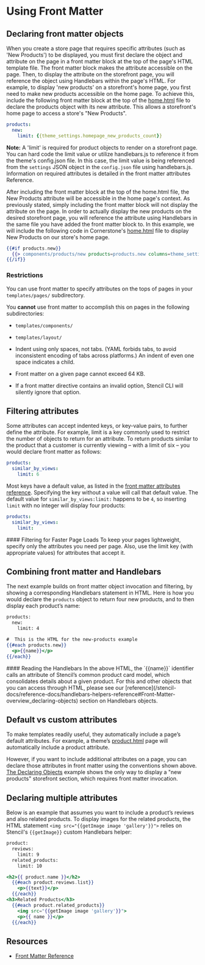 
# Using Front Matter



## Declaring front matter objects

When you create a store page that requires specific attributes (such as 'New Products') to be displayed, you must first declare the object and attribute on the page in a front matter block at the top of the page's HTML template file. The front matter block makes the attribute accessible on the page. Then, to display the attribute on the storefront page, you will reference the object using Handlebars within the page's HTML.
For example, to display 'new products' on a storefront's home page, you first need to make new products accessible on the home page. To achieve this, include the following front matter block at the top of the [home.html](https://github.com/bigcommerce/cornerstone/blob/master/templates/pages/home.html) file to declare the products object with its new attribute. This allows a storefront's home page to access a store's "New Products".

```yml filename="Example: Declaring front matter objects" showLineNumbers
products:
  new:
    limit: {{theme_settings.homepage_new_products_count}}
```

**Note:** A 'limit' is required for product objects to render on a storefront page. You can hard code the limit value or utilize handlebars.js to reference it from the theme's config.json file. In this case, the limit value is being referenced from the `settings` JSON object in the `config.json` file using handlebars.js. Information on required attributes is detailed in the front matter attributes Reference.

After including the front matter block at the top of the home.html file, the New Products attribute will be accessible in the home page's context. As previously stated, simply including the front matter block will not display the attribute on the page. In order to actually display the new products on the desired storefront page, you will reference the attribute using Handlebars in the same file you have added the front matter block to.
In this example, we will include the following code in Cornerstone's [home.html](https://github.com/bigcommerce/cornerstone/blob/master/templates/pages/home.html) file to display New Products on our store's home page.

```handlebars filename="Example: New products" showLineNumbers
{{#if products.new}}
  {{> components/products/new products=products.new columns=theme_settings.homepage_new_products_column_count}}
{{/if}}
```

### Restrictions

You can use front matter to specify attributes on the tops of pages in your `templates/pages/` subdirectory.

You **cannot** use front matter to accomplish this on pages in the following subdirectories:
* `templates/components/`
* `templates/layout/`



* Indent using only spaces, not tabs. (YAML forbids tabs, to avoid inconsistent encoding of tabs across platforms.) An indent of even one space indicates a child.

* Front matter on a given page cannot exceed 64 KB.

* If a front matter directive contains an invalid option, Stencil CLI will silently ignore that option.

## Filtering attributes

Some attributes can accept indented keys, or key-value pairs, to further define the attribute. For example, limit is a key commonly used to restrict the number of objects to return for an attribute.
To return products similar to the product that a customer is currently viewing – with a limit of six – you would declare front matter as follows:

```yml filename="Example: Filtering attributes" showLineNumbers
products:
  similar_by_views:
    limit: 6
```

Most keys have a default value, as listed in the [front matter attributes reference](/stencil-docs/reference-docs/front-matter-reference). Specifying the key without a value will call that default value. The default value for `similar_by_views:limit:` happens to be `4`, so inserting `limit` with no integer will display four products:

```yml filename="Example: Filtering attributes" showLineNumbers
products:
  similar_by_views:
    limit:

```

<Callout type="info">
  #### Filtering for Faster Page Loads
  To keep your pages lightweight, specify only the attributes you need per page. Also, use the limit key (with appropriate values) for attributes that accept it.
</Callout>


## Combining front matter and Handlebars

The next example builds on front matter object invocation and filtering, by showing a corresponding Handlebars statement in HTML. Here is how you would declare the `products` object to return four new products, and to then display each product’s name:

```handlebars filename="Handlebars and front matter" showLineNumbers
products:
  new:
    limit: 4

#  This is the HTML for the new-products example
{{#each products.new}}
  <p>{{name}}</p>
{{/each}}
```

<Callout type="info">
  #### Reading the Handlebars
  In the above HTML, the `{{name}}` identifier calls an attribute of Stencil’s common product card model, which consolidates details about a given product. For this and other objects that you can access through HTML, please see our [reference](/stencil-docs/reference-docs/handlebars-helpers-reference#Front-Matter-overview_declaring-objects) section on Handlebars objects.
</Callout>


## Default vs custom attributes

To make templates readily useful, they automatically include a page’s default attributes. For example, a theme’s [product.html](https://github.com/bigcommerce/cornerstone/blob/master/templates/pages/product.html) page will automatically include a product attribute.

However, if you want to include additional attributes on a page, you can declare those attributes in front matter using the conventions shown above. [The Declaring Objects](#declaring-multiple-attributes) example shows the only way to display a "new products" storefront section, which requires front matter invocation.

## Declaring multiple attributes

Below is an example that assumes you want to include a product’s reviews and also related products. To display images for the related products, the HTML statement `<img src="{{getImage image 'gallery'}}">` relies on Stencil's `{{getImage}}` custom Handlebars helper:

```handlebars filename="Example: Declaring multiple attributes" showLineNumbers
product:
  reviews:
    limit: 9
  related_products:
    limit: 10

<h2>{{ product.name }}</h2>
  {{#each product.reviews.list}}
    <p>{{text}}</p>
  {{/each}}
<h3>Related Products</h3>
  {{#each product.related_products}}
    <img src="{{getImage image 'gallery'}}">
    <p>{{ name }}</p>
  {{/each}}
```

## Resources
* [Front Matter Reference](/stencil-docs/reference-docs/front-matter-reference)
